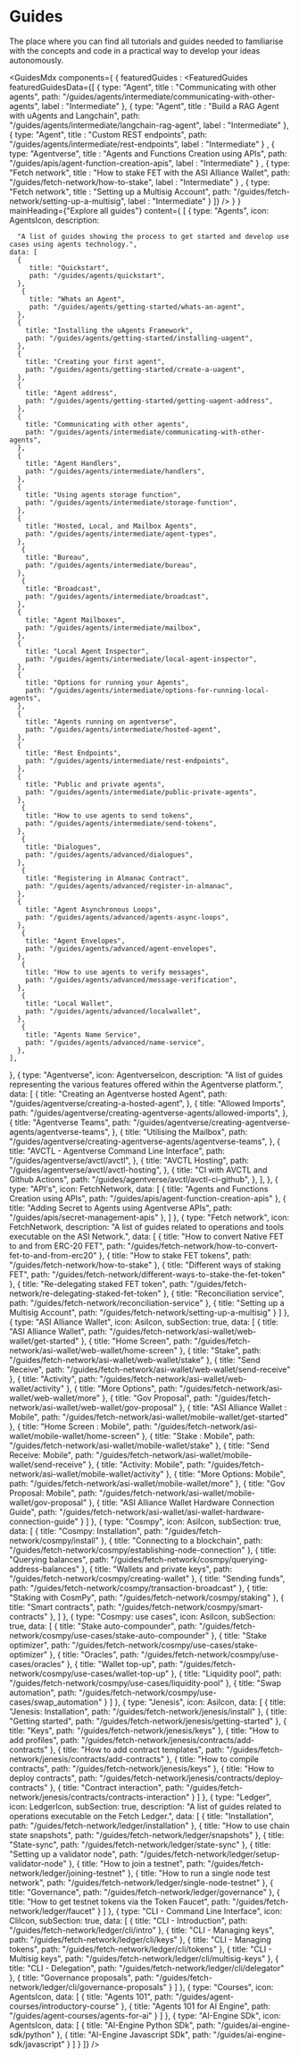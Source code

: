 # Guides

<div className="nx-text-fetch-content">
  The place where you can find all tutorials and guides needed to familiarise with the concepts and code in a practical way to develop your ideas autonomously.
</div>


<GuidesMdx
 components={
  {
    featuredGuides : <FeaturedGuides featuredGuidesData={[
      {
        type: "Agent",
        title : "Communicating with other agents",
        path: "/guides/agents/intermediate/communicating-with-other-agents",
        label : "Intermediate"
      },
       {
        type: "Agent",
        title : "Build a RAG Agent with uAgents and Langchain",
        path: "/guides/agents/intermediate/langchain-rag-agent",
        label : "Intermediate"
      },
       {
        type: "Agent",
        title : "Custom REST endpoints",
        path: "/guides/agents/intermediate/rest-endpoints",
        label : "Intermediate"
      }
      ,
       {
        type: "Agentverse",
        title : "Agents and Functions Creation using APIs",
        path: "/guides/apis/agent-function-creation-apis",
        label : "Intermediate"
      }
      ,
       {
        type: "Fetch network",
        title : "How to stake FET with the ASI Alliance Wallet",
        path: "/guides/fetch-network/how-to-stake",
        label : "Intermediate"
      }
      ,
       {
        type: "Fetch network",
        title : "Setting up a Multisig Account",
        path: "/guides/fetch-network/setting-up-a-multisig",
        label : "Intermediate"
      }
    ]} />
  }
 }
 mainHeading={"Explore all guides"}
 content={ [
  {
    type: "Agents",
    icon: AgentsIcon,
    description:

      "A list of guides showing the process to get started and develop use cases using agents technology.",
    data: [
      {
         title: "Quickstart",
         path: "/guides/agents/quickstart",
      },
       {
         title: "Whats an Agent",
         path: "/guides/agents/getting-started/whats-an-agent",
      },
      {
        title: "Installing the uAgents Framework",
        path: "/guides/agents/getting-started/installing-uagent",
      },
      {
        title: "Creating your first agent",
        path: "/guides/agents/getting-started/create-a-uagent",
      },
      {
        title: "Agent address",
        path: "/guides/agents/getting-started/getting-uagent-address",
      },
      {
        title: "Communicating with other agents",
        path: "/guides/agents/intermediate/communicating-with-other-agents",
      },
      {
        title: "Agent Handlers",
        path: "/guides/agents/intermediate/handlers",
      },
      {
        title: "Using agents storage function",
        path: "/guides/agents/intermediate/storage-function",
      },
      {
        title: "Hosted, Local, and Mailbox Agents",
        path: "/guides/agents/intermediate/agent-types",
      },
       {
        title: "Bureau",
        path: "/guides/agents/intermediate/bureau",
      },
       {
        title: "Broadcast",
        path: "/guides/agents/intermediate/broadcast",
      },
      {
        title: "Agent Mailboxes",
        path: "/guides/agents/intermediate/mailbox",
      },
      {
        title: "Local Agent Inspector",
        path: "/guides/agents/intermediate/local-agent-inspector",
      },
      {
        title: "Options for running your Agents",
        path: "/guides/agents/intermediate/options-for-running-local-agents",
      },
      {
        title: "Agents running on agentverse",
        path: "/guides/agents/intermediate/hosted-agent",
      },
      {
        title: "Rest Endpoints",
        path: "/guides/agents/intermediate/rest-endpoints",
      },
      {
        title: "Public and private agents",
        path: "/guides/agents/intermediate/public-private-agents",
      },
       {
        title: "How to use agents to send tokens",
        path: "/guides/agents/intermediate/send-tokens",
      },
       {
        title: "Dialogues",
        path: "/guides/agents/advanced/dialogues",
      },
       {
        title: "Registering in Almanac Contract",
        path: "/guides/agents/advanced/register-in-almanac",
      },
      {
        title: "Agent Asynchronous Loops",
        path: "/guides/agents/advanced/agents-async-loops",
      },
       {
        title: "Agent Envelopes",
        path: "/guides/agents/advanced/agent-envelopes",
      },
       {
        title: "How to use agents to verify messages",
        path: "/guides/agents/advanced/message-verification",
      },
       {
        title: "Local Wallet",
        path: "/guides/agents/advanced/localwallet",
      },
       {
        title: "Agents Name Service",
        path: "/guides/agents/advanced/name-service",
      },
    ],
  },
  {
    type: "Agentverse",
    icon: AgentverseIcon,
    description:
      "A list of guides representing the various features offered within the Agentverse platform.",
    data: [
      {
        title: "Creating an Agentverse hosted Agent",
        path: "/guides/agentverse/creating-a-hosted-agent",
      },
      {
        title: "Allowed Imports",
        path: "/guides/agentverse/creating-agentverse-agents/allowed-imports",
      },
      {
        title: "Agentverse Teams",
        path: "/guides/agentverse/creating-agentverse-agents/agentverse-teams",
      },
      {
        title: "Utilising the Mailbox",
        path: "/guides/agentverse/creating-agentverse-agents/agentverse-teams",
      },
       {
        title: "AVCTL - Agentverse Command Line Interface",
        path: "/guides/agentverse/avctl/avctl",
      },
      {
        title: "AVCTL Hosting",
        path: "/guides/agentverse/avctl/avctl-hosting",
      },
        {
        title: "CI with AVCTL and Github Actions",
        path: "/guides/agentverse/avctl/avctl-ci-github",
      },
    ],
  },
   {
    type: "API's",
    icon: FetchNetwork,
    data: [
      {
        title: "Agents and Functions Creation using APIs",
        path: "/guides/apis/agent-function-creation-apis"
      },
      {
        title: "Adding Secret to Agents using Agentverse APIs",
        path: "/guides/apis/secret-management-apis"
      },
    ]
  },
  {
    type: "Fetch network",
    icon: FetchNetwork,
    description: "A list of guides related to operations and tools executable on the ASI Network.",
    data: [
      {
        title: "How to convert Native FET to and from ERC-20 FET",
        path: "/guides/fetch-network/how-to-convert-fet-to-and-from-erc20"
      },
      {
        title: "How to stake FET tokens",
        path: "/guides/fetch-network/how-to-stake"
      },
      {
        title: "Different ways of staking FET",
        path: "/guides/fetch-network/different-ways-to-stake-the-fet-token"
      },
      {
        title: "Re-delegating staked FET token",
        path: "/guides/fetch-network/re-delegating-staked-fet-token"
      },
      {
        title: "Reconciliation service",
        path: "/guides/fetch-network/reconciliation-service"
      },
       {
        title: "Setting up a Multisig Account",
        path: "/guides/fetch-network/setting-up-a-multisig"
      }
    ]
  },
    {
    type: "ASI Alliance Wallet",
    icon: AsiIcon,
    subSection: true,
    data: [
      {
        title: "ASI Alliance Wallet",
        path: "/guides/fetch-network/asi-wallet/web-wallet/get-started"
      },
      {
        title: "Home Screen",
        path: "/guides/fetch-network/asi-wallet/web-wallet/home-screen"
      },
      {
        title: "Stake",
        path: "/guides/fetch-network/asi-wallet/web-wallet/stake"
      },
        {
        title: "Send Receive",
        path: "/guides/fetch-network/asi-wallet/web-wallet/send-receive"
      },
        {
        title: "Activity",
        path: "/guides/fetch-network/asi-wallet/web-wallet/activity"
      },
       {
        title: "More Options",
        path: "/guides/fetch-network/asi-wallet/web-wallet/more"
      },
       {
        title: "Gov Proposal",
        path: "/guides/fetch-network/asi-wallet/web-wallet/gov-proposal"
      },
       {
        title: "ASI Alliance Wallet : Mobile",
        path: "/guides/fetch-network/asi-wallet/mobile-wallet/get-started"
      },
       {
        title: "Home Screen : Mobile",
        path: "/guides/fetch-network/asi-wallet/mobile-wallet/home-screen"
      },
       {
        title: "Stake : Mobile",
        path: "/guides/fetch-network/asi-wallet/mobile-wallet/stake"
      },
      {
        title: "Send Receive: Mobile",
        path: "/guides/fetch-network/asi-wallet/mobile-wallet/send-receive"
      },
       {
        title: "Activity: Mobile",
        path: "/guides/fetch-network/asi-wallet/mobile-wallet/activity"
      },
      {
        title: "More Options: Mobile",
        path: "/guides/fetch-network/asi-wallet/mobile-wallet/more"
      },
       {
        title: "Gov Proposal: Mobile",
        path: "/guides/fetch-network/asi-wallet/mobile-wallet/gov-proposal"
      },
      {
        title: "ASI Alliance Wallet Hardware Connection Guide",
        path: "/guides/fetch-network/asi-wallet/asi-wallet-hardware-connection-guide"
      }
    ]
  },
   {
    type: "Cosmpy",
    icon: AsiIcon,
    subSection: true,
    data: [
      {
        title: "Cosmpy: Installation",
        path: "/guides/fetch-network/cosmpy/install"
      },
      {
        title: "Connecting to a blockchain",
        path: "/guides/fetch-network/cosmpy/establishing-node-connection"
      },
      {
        title: "Querying balances",
        path: "/guides/fetch-network/cosmpy/querying-address-balances"
      },
      {
        title: "Wallets and private keys",
        path: "/guides/fetch-network/cosmpy/creating-wallet"
      },
      {
        title: "Sending funds",
        path: "/guides/fetch-network/cosmpy/transaction-broadcast"
      },
      {
        title: "Staking with CosmPy",
        path: "/guides/fetch-network/cosmpy/staking"
      },
      {
        title: "Smart contracts",
        path: "/guides/fetch-network/cosmpy/smart-contracts"
      },
    ]
  },
    {
    type: "Cosmpy: use cases",
    icon: AsiIcon,
    subSection: true,
    data: [
      {
        title: "Stake auto-compounder",
        path: "/guides/fetch-network/cosmpy/use-cases/stake-auto-compounder"
      },
      {
        title: "Stake optimizer",
        path: "/guides/fetch-network/cosmpy/use-cases/stake-optimizer"
      },
      {
        title: "Oracles",
        path: "/guides/fetch-network/cosmpy/use-cases/oracles"
      },
      {
        title: "Wallet top-up",
        path: "/guides/fetch-network/cosmpy/use-cases/wallet-top-up"
      },
      {
        title: "Liquidity pool",
        path: "/guides/fetch-network/cosmpy/use-cases/liquidity-pool"
      },
      {
        title: "Swap automation",
        path: "/guides/fetch-network/cosmpy/use-cases/swap_automation"
      }
    ]
  },
    {
    type: "Jenesis",
    icon: AsiIcon,
    data: [
      {
        title: "Jenesis: Installation",
        path: "/guides/fetch-network/jenesis/install"
      },
      {
        title: "Getting started",
        path: "/guides/fetch-network/jenesis/getting-started"
      },
      {
        title: "Keys",
        path: "/guides/fetch-network/jenesis/keys"
      },
      {
        title: "How to add profiles",
        path: "/guides/fetch-network/jenesis/contracts/add-contracts"
      },
      {
        title: "How to add contract templates",
        path: "/guides/fetch-network/jenesis/contracts/add-contracts"
      },
      {
        title: "How to compile contracts",
        path: "/guides/fetch-network/jenesis/keys"
      },
      {
        title: "How to deploy contracts",
        path: "/guides/fetch-network/jenesis/contracts/deploy-contracts"
      },
      {
        title: "Contract interaction",
        path: "/guides/fetch-network/jenesis/contracts/contracts-interaction"
      }
    ]
  },
  {
    type: "Ledger",
    icon: LedgerIcon,
    subSection: true,
    description: "A list of guides related to operations executable on the Fetch Ledger.",
    data: [
      {
        title: "Installation",
        path: "/guides/fetch-network/ledger/installation"
      },
      {
        title: "How to use chain state snapshots",
        path: "/guides/fetch-network/ledger/snapshots"
      },
      {
        title: "State-sync",
        path: "/guides/fetch-network/ledger/state-sync"
      },
      {
        title: "Setting up a validator node",
        path: "/guides/fetch-network/ledger/setup-validator-node"
      },
       {
        title: "How to join a testnet",
        path: "/guides/fetch-network/ledger/joining-testnet"
      },
      {
        title: "How to run a single node test network",
        path: "/guides/fetch-network/ledger/single-node-testnet"
      },
      {
        title: "Governance",
        path: "/guides/fetch-network/ledger/governance"
      },
      {
        title: "How to get testnet tokens via the Token Faucet",
        path: "/guides/fetch-network/ledger/faucet"
      }
    ]
  },
  {
    type: "CLI - Command Line Interface",
    icon: CliIcon,
    subSection: true,
    data: [
      {
        title: "CLI - Introduction",
        path: "/guides/fetch-network/ledger/cli/intro"
      },
      {
        title: "CLI - Managing keys",
        path: "/guides/fetch-network/ledger/cli/keys"
      },
      {
        title: "CLI - Managing tokens",
        path: "/guides/fetch-network/ledger/cli/tokens"
      },
      {
        title: "CLI - Multisig keys",
        path: "/guides/fetch-network/ledger/cli/multisig-keys"
      },
      {
        title: "CLI - Delegation",
        path: "/guides/fetch-network/ledger/cli/delegator"
      },
      {
        title: "Governance proposals",
        path: "/guides/fetch-network/ledger/cli/governance-proposals"
      }
    ]
  },
  {
    type: "Courses",
    icon: AgentsIcon,
    data: [
      {
        title: "Agents 101",
        path: "/guides/agent-courses/introductory-course"
      },
      {
        title: "Agents 101 for AI Engine",
        path: "/guides/agent-courses/agents-for-ai"
      }
    ]
  },
  {
    type: "AI-Engine SDk",
    icon: AgentsIcon,
    data: [
      {
        title: "AI-Engine Python SDk",
        path: "/guides/ai-engine-sdk/python"
      },
      {
        title: "AI-Engine Javascript SDk",
        path: "/guides/ai-engine-sdk/javascript"
      }
    ]
  }
]} />

<div className="nx-mb-8"></div>